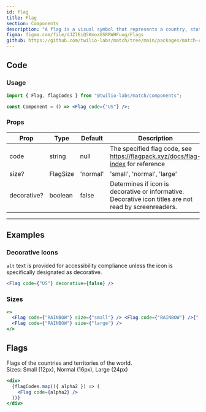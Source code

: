 ```yaml
---
id: flag
title: Flag
section: Components
description: "A flag is a visual symbol that represents a country, state, union, or concept. Flags are in alphabetical order and have their ISO code at the end of their name. Svgs are adapted from this open source project: https://flagpack.xyz/"
figma: figma.com/file/dJZlEiQ5KmoxGSRRWHFuug/Flags
github: https://github.com/twilio-labs/match/tree/main/packages/match-components/src/flag
---
```


## Code

### Usage

```jsx
import { Flag, flagCodes } from "@twilio-labs/match/components";

const Component = () => <Flag code={"US"} />;
```

### Props

| Prop        | Type     | Default  | Description                                                                                            |
| ----------- | -------- | -------- | ------------------------------------------------------------------------------------------------------ |
| code        | string   | null     | The specified flag code, see https://flagpack.xyz/docs/flag-index for reference                        |
| size?       | FlagSize | 'normal' | 'small', 'normal', 'large'                                                                             |
| decorative? | boolean  | false    | Determines if icon is decorative or informative. Decorative icon titles are not read by screenreaders. |

---

## Examples

### Decorative Icons

`alt` text is provided for accessibility compliance unless the icon is specifically designated as decorative.

```jsx live
<Flag code={"US"} decorative={false} />
```

### Sizes

```jsx live
<>
  <Flag code={"RAINBOW"} size={"small"} /> <Flag code={"RAINBOW"} />{" "}
  <Flag code={"RAINBOW"} size={"large"} />
</>
```

## Flags

Flags of the countries and territories of the world.<br />
Sizes: Small (12px), Normal (16px), Large (24px)

```jsx
<div>
  {flagCodes.map(({ alpha2 }) => (
    <Flag code={alpha2} />
  ))}
</div>
```


<Flags />
